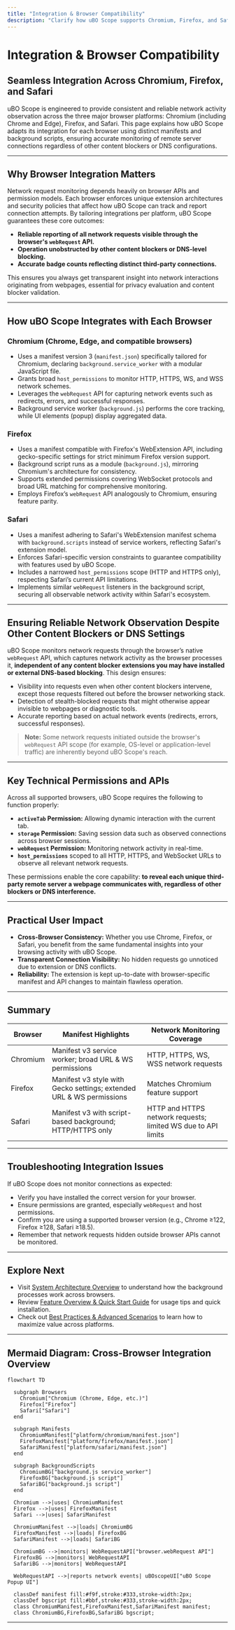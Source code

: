 ```yaml
---
title: "Integration & Browser Compatibility"
description: "Clarify how uBO Scope supports Chromium, Firefox, and Safari browsers via distinct manifests, and how it integrates with each platform to reliably observe network activity regardless of other content blockers or DNS settings."
---
```


# Integration & Browser Compatibility

## Seamless Integration Across Chromium, Firefox, and Safari

uBO Scope is engineered to provide consistent and reliable network activity observation across the three major browser platforms: Chromium (including Chrome and Edge), Firefox, and Safari. This page explains how uBO Scope adapts its integration for each browser using distinct manifests and background scripts, ensuring accurate monitoring of remote server connections regardless of other content blockers or DNS configurations.

---

## Why Browser Integration Matters

Network request monitoring depends heavily on browser APIs and permission models. Each browser enforces unique extension architectures and security policies that affect how uBO Scope can track and report connection attempts. By tailoring integrations per platform, uBO Scope guarantees these core outcomes:

- **Reliable reporting of all network requests visible through the browser's `webRequest` API.**
- **Operation unobstructed by other content blockers or DNS-level blocking.**
- **Accurate badge counts reflecting distinct third-party connections.**

This ensures you always get transparent insight into network interactions originating from webpages, essential for privacy evaluation and content blocker validation.

---

## How uBO Scope Integrates with Each Browser

### Chromium (Chrome, Edge, and compatible browsers)

- Uses a manifest version 3 (`manifest.json`) specifically tailored for Chromium, declaring `background.service_worker` with a modular JavaScript file.
- Grants broad `host_permissions` to monitor HTTP, HTTPS, WS, and WSS network schemes.
- Leverages the `webRequest` API for capturing network events such as redirects, errors, and successful responses.
- Background service worker (`background.js`) performs the core tracking, while UI elements (popup) display aggregated data.

### Firefox

- Uses a manifest compatible with Firefox's WebExtension API, including gecko-specific settings for strict minimum Firefox version support.
- Background script runs as a module (`background.js`), mirroring Chromium's architecture for consistency.
- Supports extended permissions covering WebSocket protocols and broad URL matching for comprehensive monitoring.
- Employs Firefox’s `webRequest` API analogously to Chromium, ensuring feature parity.

### Safari

- Uses a manifest adhering to Safari's WebExtension manifest schema with `background.scripts` instead of service workers, reflecting Safari's extension model.
- Enforces Safari-specific version constraints to guarantee compatibility with features used by uBO Scope.
- Includes a narrowed `host_permissions` scope (HTTP and HTTPS only), respecting Safari’s current API limitations.
- Implements similar `webRequest` listeners in the background script, securing all observable network activity within Safari's ecosystem.

---

## Ensuring Reliable Network Observation Despite Other Content Blockers or DNS Settings

uBO Scope monitors network requests through the browser’s native `webRequest` API, which captures network activity as the browser processes it, **independent of any content blocker extensions you may have installed or external DNS-based blocking**. This design ensures:

- Visibility into requests even when other content blockers intervene, except those requests filtered out before the browser networking stack.
- Detection of stealth-blocked requests that might otherwise appear invisible to webpages or diagnostic tools.
- Accurate reporting based on actual network events (redirects, errors, successful responses).

> **Note:** Some network requests initiated outside the browser's `webRequest` API scope (for example, OS-level or application-level traffic) are inherently beyond uBO Scope's reach.

---

## Key Technical Permissions and APIs

Across all supported browsers, uBO Scope requires the following to function properly:

- **`activeTab` Permission:** Allowing dynamic interaction with the current tab.
- **`storage` Permission:** Saving session data such as observed connections across browser sessions.
- **`webRequest` Permission:** Monitoring network activity in real-time.
- **`host_permissions`** scoped to all HTTP, HTTPS, and WebSocket URLs to observe all relevant network requests.

These permissions enable the core capability: **to reveal each unique third-party remote server a webpage communicates with, regardless of other blockers or DNS interference.**

---

## Practical User Impact

- **Cross-Browser Consistency:** Whether you use Chrome, Firefox, or Safari, you benefit from the same fundamental insights into your browsing activity with uBO Scope.
- **Transparent Connection Visibility:** No hidden requests go unnoticed due to extension or DNS conflicts.
- **Reliability:** The extension is kept up-to-date with browser-specific manifest and API changes to maintain flawless operation.

---

## Summary

| Browser    | Manifest Highlights                                   | Network Monitoring Coverage                       |
|------------|------------------------------------------------------|--------------------------------------------------|
| Chromium   | Manifest v3 service worker; broad URL & WS permissions | HTTP, HTTPS, WS, WSS network requests             |
| Firefox    | Manifest v3 style with Gecko settings; extended URL & WS permissions | Matches Chromium feature support                  |
| Safari     | Manifest v3 with script-based background; HTTP/HTTPS only | HTTP and HTTPS network requests; limited WS due to API limits |

---

## Troubleshooting Integration Issues

If uBO Scope does not monitor connections as expected:

- Verify you have installed the correct version for your browser.
- Ensure permissions are granted, especially `webRequest` and host permissions.
- Confirm you are using a supported browser version (e.g., Chrome ≥122, Firefox ≥128, Safari ≥18.5).
- Remember that network requests hidden outside browser APIs cannot be monitored.

---

## Explore Next

- Visit [System Architecture Overview](/overview/architecture-features-quickstart/system-architecture-overview) to understand how the background processes work across browsers.
- Review [Feature Overview & Quick Start Guide](/overview/architecture-features-quickstart/feature-overview-quickstart) for usage tips and quick installation.
- Check out [Best Practices & Advanced Scenarios](/guides/best-practices/integration-use-cases) to learn how to maximize value across platforms.


---

## Mermaid Diagram: Cross-Browser Integration Overview

```mermaid
flowchart TD

  subgraph Browsers
    Chromium["Chromium (Chrome, Edge, etc.)"]
    Firefox["Firefox"]
    Safari["Safari"]
  end

  subgraph Manifests
    ChromiumManifest["platform/chromium/manifest.json"]
    FirefoxManifest["platform/firefox/manifest.json"]
    SafariManifest["platform/safari/manifest.json"]
  end

  subgraph BackgroundScripts
    ChromiumBG["background.js service_worker"]
    FirefoxBG["background.js script"]
    SafariBG["background.js script"]
  end

  Chromium -->|uses| ChromiumManifest
  Firefox -->|uses| FirefoxManifest
  Safari -->|uses| SafariManifest

  ChromiumManifest -->|loads| ChromiumBG
  FirefoxManifest -->|loads| FirefoxBG
  SafariManifest -->|loads| SafariBG

  ChromiumBG -->|monitors| WebRequestAPI["browser.webRequest API"]
  FirefoxBG -->|monitors| WebRequestAPI
  SafariBG -->|monitors| WebRequestAPI

  WebRequestAPI -->|reports network events| uBOscopeUI["uBO Scope Popup UI"]

  classDef manifest fill:#f9f,stroke:#333,stroke-width:2px;
  classDef bgscript fill:#bbf,stroke:#333,stroke-width:2px;
  class ChromiumManifest,FirefoxManifest,SafariManifest manifest;
  class ChromiumBG,FirefoxBG,SafariBG bgscript;

```

---

​
